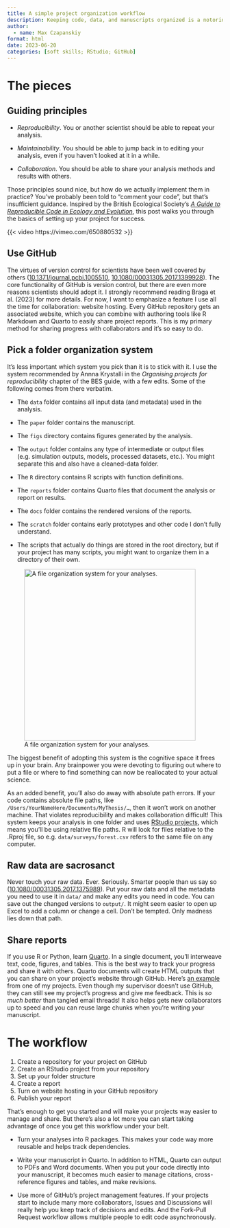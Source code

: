 ```yaml
---
title: A simple project organization workflow
description: Keeping code, data, and manuscripts organized is a notorious challenge for scientists. This workflow will get you started with some early project organization wins that help you track your progress and collaborate with others.
author:
  - name: Max Czapanskiy
format: html
date: 2023-06-20
categories: [soft skills; RStudio; GitHub]
---
```


# The pieces

## Guiding principles

-   *Reproducibility*. You or another scientist should be able to repeat your analysis.

-   *Maintainability*. You should be able to jump back in to editing your analysis, even if you haven't looked at it in a while.

-   *Collaboration*. You should be able to share your analysis methods and results with others.

Those principles sound nice, but how do we actually implement them in practice? You've probably been told to "comment your code", but that's insufficient guidance. Inspired by the British Ecological Society's [*A Guide to Reproducible Code in Ecology and Evolution*](http://hdl.handle.net/10141/622618), this post walks you through the basics of setting up your project for success.

{{< video https://vimeo.com/650880532 >}}

## Use GitHub

The virtues of version control for scientists have been well covered by others ([10.1371/journal.pcbi.1005510](https://doi.org/10.1371/journal.pcbi.1005510), [10.1080/00031305.2017.1399928](https://doi.org/10.1080/00031305.2017.1399928)). The core functionality of GitHub is version control, but there are even more reasons scientists should adopt it. I strongly recommend reading Braga et al. (2023) for more details. For now, I want to emphasize a feature I use all the time for collaboration: website hosting. Every GitHub repository gets an associated website, which you can combine with authoring tools like R Markdown and Quarto to easily share project reports. This is my primary method for sharing progress with collaborators and it's so easy to do.

## Pick a folder organization system

It's less important which system you pick than it is to stick with it. I use the system recommended by Annna Krystalli in the *Organising projects for reproducibility* chapter of the BES guide, with a few edits. Some of the following comes from there verbatim.

-   The `data` folder contains all input data (and metadata) used in the analysis.

-   The `paper` folder contains the manuscript.

-   The `figs` directory contains figures generated by the analysis.

-   The `output` folder contains any type of intermediate or output files (e.g. simulation outputs, models, processed datasets, etc.). You might separate this and also have a cleaned-data folder.

-   The `R` directory contains R scripts with function definitions.

-   The `reports` folder contains Quarto files that document the analysis or report on results.

-   The `docs` folder contains the rendered versions of the reports.

-   The `scratch` folder contains early prototypes and other code I don't fully understand.

-   The scripts that actually do things are stored in the root directory, but if your project has many scripts, you might want to organize them in a directory of their own.

![A file organization system for your analyses.](images/folderstructure.jpg){fig-alt="A file organization system for your analyses." width="400"}

The biggest benefit of adopting this system is the cognitive space it frees up in your brain. Any brainpower you were devoting to figuring out where to put a file or where to find something can now be reallocated to your actual science.

As an added benefit, you'll also do away with absolute path errors. If your code contains absolute file paths, like `/Users/YourNameHere/Documents/MyThesis/…`, then it won't work on another machine. That violates reproducibility and makes collaboration difficult! This system keeps your analysis in one folder and uses [RStudio projects](https://r4ds.had.co.nz/workflow-projects.html), which means you'll be using relative file paths. R will look for files relative to the .Rproj file, so e.g. `data/surveys/forest.csv` refers to the same file on any computer.

## Raw data are sacrosanct

Never touch your raw data. Ever. Seriously. Smarter people than us say so ([10.1080/00031305.2017.1375989](https://doi.org/10.1080/00031305.2017.1375989)). Put your raw data and all the metadata you need to use it in `data/` and make any edits you need in code. You can save out the changed versions to `output/`. It might seem easier to open up Excel to add a column or change a cell. Don't be tempted. Only madness lies down that path.

## Share reports

If you use R or Python, learn [Quarto](https://quarto.org/docs/get-started/hello/rstudio.html). In a single document, you'll interweave text, code, figures, and tables. This is the best way to track your progress and share it with others. Quarto documents will create HTML outputs that you can share on your project's website through GitHub. Here's [an example](https://flukeandfeather.github.io/antwincomm/04_pred_clus.html) from one of my projects. Even though my supervisor doesn't use GitHub, they can still see my project's progress and give me feedback. This is *so much better* than tangled email threads! It also helps gets new collaborators up to speed and you can reuse large chunks when you're writing your manuscript.

# The workflow

1.  Create a repository for your project on GitHub
2.  Create an RStudio project from your repository
3.  Set up your folder structure
4.  Create a report
5.  Turn on website hosting in your GitHub repository
6.  Publish your report

That's enough to get you started and will make your projects way easier to manage and share. But there's also a lot more you can start taking advantage of once you get this workflow under your belt.

-   Turn your analyses into R packages. This makes your code way more reusable and helps track dependencies.

-   Write your manuscript in Quarto. In addition to HTML, Quarto can output to PDFs and Word documents. When you put your code directly into your manuscript, it becomes much easier to manage citations, cross-reference figures and tables, and make revisions.

-   Use more of GitHub's project management features. If your projects start to include many more collaborators, Issues and Discussions will really help you keep track of decisions and edits. And the Fork-Pull Request workflow allows multiple people to edit code asynchronously.

